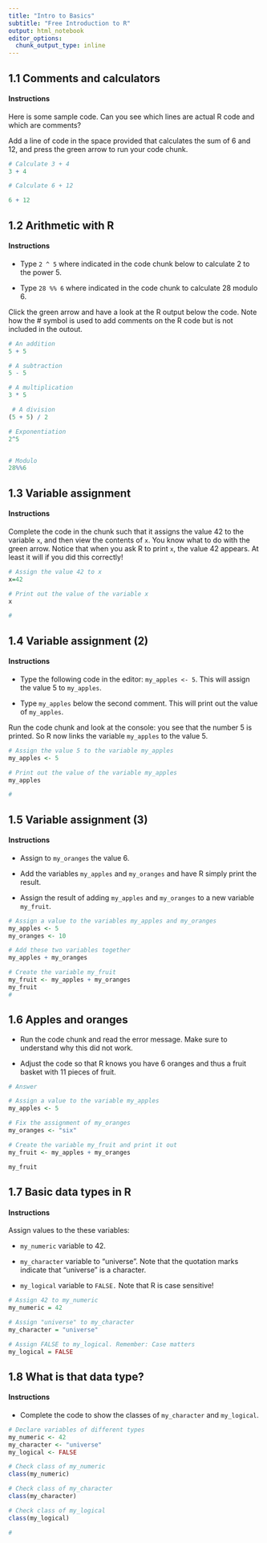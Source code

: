 ```yaml
---
title: "Intro to Basics"
subtitle: "Free Introduction to R"
output: html_notebook
editor_options: 
  chunk_output_type: inline
---
```


## 1.1 Comments and calculators

#### Instructions

Here is some sample code. Can you see which lines are actual R code and which are comments?

Add a line of code in the space provided that calculates the sum of 6 and 12, and press the green arrow to run your code chunk.


```r
# Calculate 3 + 4
3 + 4

# Calculate 6 + 12

6 + 12

```

## 1.2 Arithmetic with R


#### Instructions

- Type `2 ^ 5` where indicated in the code chunk below to calculate 2 to the power 5.

- Type `28 %% 6` where indicated in the code chunk to calculate 28 modulo 6.

Click the green arrow and have a look at the R output below the code.
Note how the # symbol is used to add comments on the R code but is not included in the outout.


```r
# An addition
5 + 5 

# A subtraction
5 - 5 

# A multiplication
3 * 5

 # A division
(5 + 5) / 2 

# Exponentiation
2^5


# Modulo
28%%6


```

## 1.3 Variable assignment

#### Instructions

Complete the code in the chunk such that it assigns the value 42 to the variable `x`, and then view the contents of `x`. You know what to do with the green arrow. Notice that when you ask R to print `x`, the value 42 appears. At least it will if you did this correctly!


```r
# Assign the value 42 to x
x=42

# Print out the value of the variable x
x

#
```


## 1.4 Variable assignment (2)

#### Instructions

- Type the following code in the editor: `my_apples <- 5`. This will assign the value 5 to `my_apples`.

- Type `my_apples` below the second comment. This will print out the value of `my_apples`.

Run the code chunk and look at the console: you see that the number 5 is printed. So R now links the variable `my_apples` to the value 5.


```r
# Assign the value 5 to the variable my_apples
my_apples <- 5

# Print out the value of the variable my_apples
my_apples

#
```


## 1.5 Variable assignment (3)

#### Instructions

- Assign to `my_oranges` the value 6.

- Add the variables `my_apples` and `my_oranges` and have R simply print the result.

- Assign the result of adding `my_apples` and `my_oranges` to a new variable `my_fruit`.

```r
# Assign a value to the variables my_apples and my_oranges
my_apples <- 5
my_oranges <- 10

# Add these two variables together
my_apples + my_oranges 

# Create the variable my_fruit
my_fruit <- my_apples + my_oranges
my_fruit
#
```


## 1.6 Apples and oranges

- Run the code chunk and read the error message. Make sure to understand why this did not work.

- Adjust the code so that R knows you have 6 oranges and thus a fruit basket with 11 pieces of fruit.

```r
# Answer

# Assign a value to the variable my_apples
my_apples <- 5 

# Fix the assignment of my_oranges
my_oranges <- "six"

# Create the variable my_fruit and print it out
my_fruit <- my_apples + my_oranges 

my_fruit
```



## 1.7 Basic data types in R

#### Instructions

Assign values to the these variables:

- `my_numeric` variable to 42.

- `my_character` variable to "universe". Note that the quotation marks indicate that "universe" is a character.

- `my_logical` variable to `FALSE.` Note that R is case sensitive!


```r
# Assign 42 to my_numeric
my_numeric = 42

# Assign "universe" to my_character
my_character = "universe"

# Assign FALSE to my_logical. Remember: Case matters
my_logical = FALSE
```



## 1.8 What is that data type?

#### Instructions

- Complete the code to show the classes of `my_character` and `my_logical`.

```r
# Declare variables of different types
my_numeric <- 42
my_character <- "universe"
my_logical <- FALSE 

# Check class of my_numeric
class(my_numeric)

# Check class of my_character
class(my_character)

# Check class of my_logical
class(my_logical)

#
```

